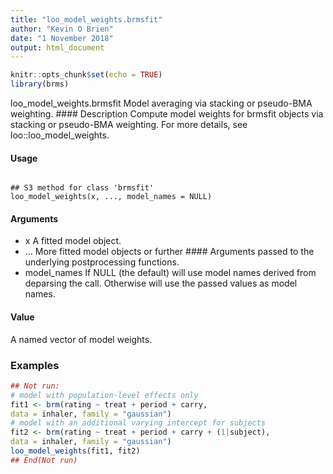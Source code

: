 ---
title: "loo_model_weights.brmsfit"
author: "Kevin O Brien"
date: "1 November 2018"
output: html_document
---

```{r setup, include=FALSE}
knitr::opts_chunk$set(echo = TRUE)
library(brms)
```

loo_model_weights.brmsfit
Model averaging via stacking or pseudo-BMA weighting.
#### Description 
Compute model weights for brmsfit objects via stacking or pseudo-BMA weighting. For more details, see loo::loo_model_weights.

#### Usage
<pre><code>
## S3 method for class 'brmsfit'
loo_model_weights(x, ..., model_names = NULL)
</code></pre>

#### Arguments
* x A fitted model object.
* ... More fitted model objects or further #### Arguments passed to the underlying postprocessing functions.
* model_names If NULL (the default) will use model names derived from deparsing the call. Otherwise will use the passed values as model names.

#### Value

A named vector of model weights.

### Examples

```{r}
## Not run:
# model with population-level effects only
fit1 <- brm(rating ~ treat + period + carry,
data = inhaler, family = "gaussian")
# model with an additional varying intercept for subjects
fit2 <- brm(rating ~ treat + period + carry + (1|subject),
data = inhaler, family = "gaussian")
loo_model_weights(fit1, fit2)
## End(Not run)
```